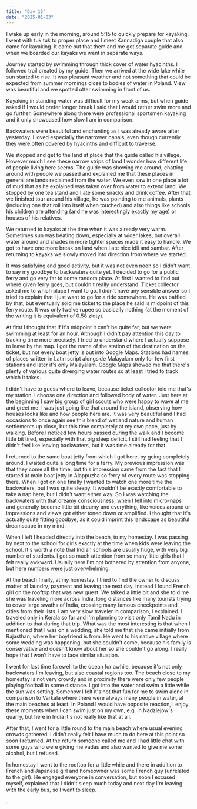 ```yaml
---
title: "Day 15"
date: "2025-01-03"
---
```

I wake up early in the morning, around 5:15 to quickly prepare for kayaking. I went with tuk tuk to proper place and I meet Kannadiga couple that also came for kayaking. It came out that them and me got separate guide and when we boarded our kayaks we went in separate ways. 

Journey started by swimming through thick cover of water hyacinths. I followed trail created by my guide. Then we arrived at the wide lake while sun started to rise. It was pleasant weather and not something that could be expected from summer mornings close to bodies of water in Poland. View was beautiful and we spotted otter swimming in front of us.

Kayaking in standing water was difficult for my weak arms, but when guide asked if I would prefer longer break I said that I would rather swim more and go further. Somewhere along there were professional sportsmen kayaking and it only showcased how slow I am in comparison.

Backwaters were beautiful and enchanting as I was already aware after yesterday. I loved especially the narrower canals, even though currently they were often covered by hyacinths and difficult to traverse.

We stopped and get to the land at place that the guide called his village. However much I see these narrow strips of land I wonder how different life of people living here seems. The guide was showing me around, chatting around with people we passed and explained me that these places in general are lands reclaimed from the water. We even saw in one place a lot of mud that as he explained was taken over from water to extend land. We stopped by one tea stand and I ate some snacks and drink coffee. After that we finished tour around his village, he was pointing to me animals, plants (including one that roll into itself when touched) and also things like schools his children are attending (and he was interestingly exactly my age) or houses of his relatives. 

We returned to kayaks at the time when it was already very warm. Sometimes sun was beating down, especially at wider lakes, but overall water around and shades in more tighter spaces made it easy to handle. We got to have one more break on land when I ate nice idli and sambar. After returning to kayaks we slowly moved into direction from where we started. 

It was satisfying and good activity, but it was not even noon so I didn't want to say my goodbye to backwaters quite yet. I decided to go for a public ferry and go very far to some random place. At first I wanted to find out where given ferry goes, but couldn't really understand. Ticket collector asked me to which place I want to go. I didn't have any sensible answer so I tried to explain that I just want to go for a ride somewhere. He was baffled by that, but eventually sold me ticket to the place he said is midpoint of this ferry route. It was only twelve rupee so basically nothing (at the moment of the writing it is equivalent of 0.58 złoty). 

At first I thought that if it's midpoint it can't be quite far, but we were swimming at least for an hour. Although I didn't pay attention this day to tracking time more precisely. I tried to understand where I actually suppose to leave by the map. I got the name of the station of the destination on the ticket, but not every boat jetty is put into Google Maps. Stations had names of places written in Latin script alongside Malayalam only for few first stations and later it's only Malayalam. Google Maps showed me that there's plenty of various quite diverging water routes so at least I tried to track which it takes. 

I didn't have to guess where to leave, because ticket collector told me that's my station. I choose one direction and followed body of water. Just here at the beginning I saw big group of girl scouts who were happy to wave at me and greet me. I was just going like that around the island, observing how houses looks like and how people here are. It was very beautiful and I had occasions to once again see this blend of wetland nature and human settlements up close, but this time completely at my own pace, just by walking. Before I noticed few hours passed during the walk and I become little bit tired, especially with that big sleep deficit. I still had feeling that I didn't feel like leaving backwaters, but it was time already for that. 

I returned to the same boat jetty from which I got here, by going completely around. I waited quite a long time for a ferry. My previous impression was that they come all the time, but this impression came from the fact that I started at main boat jetty in Alappuzha so ferry of every route was stopping there. When I got on one finally I wanted to watch one more time the backwaters, but I was quite sleepy. It wouldn't be exactly comfortable to take a nap here, but I didn't want either way. So I was watching the backwaters with that dreamy consciousness, when I fell into micro-naps and generally become little bit dreamy and everything, like voices around or impressions and views got either toned down or amplified. I thought that it's actually quite fitting goodbye, as it could imprint this landscape as beautiful dreamscape in my mind.

When I left I headed directly into the beach, to my homestay. I was passing by next to the school for girls exactly at the time when kids were leaving the school. It's worth a note that Indian schools are usually huge, with very big number of students. I got so much attention from so many little girls that I felt really awkward. Usually here I'm not bothered by attention from anyone, but here numbers were just overwhelming. 

At the beach finally, at my homestay. I tried to find the owner to discuss matter of laundry, payment and leaving the next day. Instead I found French girl on the rooftop that was new guest. We talked a little bit and she told me she was traveling more across India, long distances like many tourists trying to cover large swaths of India, crossing many famous checkpoints and cities from their lists. I am very slow traveler in comparison, I explained. I traveled only in Kerala so far and I'm planning to visit only Tamil Nadu in addition to that during that trip. What was the most interesting is that when I mentioned that I was on a wedding, she told me that she came initially from Rajasthan, where her boyfriend is from. He went to his native village where some wedding was happening, but she couldn't come, because his family is conservative and doesn't know about her so she couldn't go along. I really hope that I won't have to face similar situation.

I went for last time farewell to the ocean for awhile, because it's not only backwaters I'm leaving, but also coastal regions too. The beach close to my homestay is not very crowdy and in proximity there were only few people playing football in some distance. I got into the water and swim a little while the sun was setting. Somehow I felt it's not that fun for me to swim alone in comparison to Varkala where there were always many people in water, at the main beaches at least. In Poland I would have opposite reaction, I enjoy these moments when I can swim just on my own, e.g. in Nadziejów's quarry, but here in India it's not really like that at all.

After that, I went for a little round to the main beach where usual evening crowds gathered. I didn't really felt I have much to do here at this point so soon I returned. At the return someone called me and I had little chat with some guys who were giving me vadas and also wanted to give me some alcohol, but I refused. 

In homestay I went to the rooftop for a little while and there in addition to French and Japanese girl and homeowner was some French guy (unrelated to the girl). He engaged everyone in conversation, but soon I excused myself, explained that I didn't sleep much today and next day I'm leaving with the early bus, so I went to sleep.

. 

